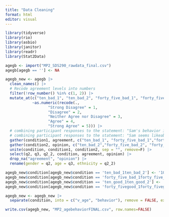 ```yaml
---
title: "Data Cleaning"
format: html
editor: visual
---
```


```r
library(tidyverse)
library(rio)
library(asbio)
library(janitor)
library(readr)
library(Stat2Data)
```

```r
agegb <- import("MP2_SDS290_rawdata_final.csv")
agegb[agegb == ''] <- NA
```

```r
agegb_new <- agegb |>
  clean_names() |>
  # Recode agreement levels into numbers
  filter(!row_number() %in% c(1, 2)) |>
  mutate_at(c("ten_bad_1", "ten_bad_2", "forty_five_bad_1", "forty_five_bad_2","forty_fivegood_1", "forty_fivegood_2", "ten_good_1", "ten_good_2"), 
            ~as.numeric(recode(.,
                   "Strong Disagree" = 1,
                   "Disagree" = 2,
                   "Neither Agree nor Disagree" = 3,
                   "Agree" = 4,
                   "Strong Agree" = 5))) |>
  # combining participant responses to the statement: "Sam's behavior is good" into single column "agreement"
  # combining participant responses to the statement: "Sam seems likeable" into single column "opinion"
  gather(condition1, agreement, c("ten_bad_1", "forty_five_bad_1","forty_fivegood_1", "ten_good_1"), factor_key=TRUE) |>
  gather(condition2, opinion, c("ten_bad_2","forty_five_bad_2", "forty_fivegood_2", "ten_good_2")) |>
  unite(condition, condition1, condition2, sep = "", remove=F) |>
  select(q2, q3, q2_2, condition, agreement, opinion) |>
  drop_na("agreement", "opinion") |>
  rename(gender = q2, age = q3, ethnicity = q2_2)

agegb_new$condition[agegb_new$condition == 'ten_bad_1ten_bad_2'] <- '10 Bad'
agegb_new$condition[agegb_new$condition == 'forty_five_bad_1forty_five_bad_2'] <- '45 Bad'
agegb_new$condition[agegb_new$condition == 'ten_good_1ten_good_2'] <- '10 Good'
agegb_new$condition[agegb_new$condition == 'forty_fivegood_1forty_fivegood_2'] <- '45 Good'

agegb_new <- agegb_new |>
  separate(condition, into = c("v_age", "behavior"), remove = FALSE, extra = "merge")
```

```r
write.csv(agegb_new, "MP2_agebehaviorFINAL.csv", row.names=FALSE)
```
